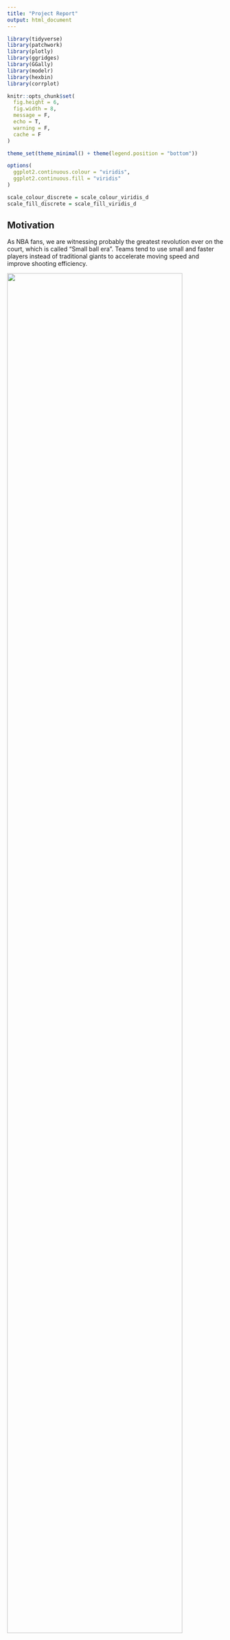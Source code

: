 ```yaml
---
title: "Project Report"
output: html_document
---
```

<style type="text/css">

h1.title {
  text-align: center;
}

</style>

```r
library(tidyverse)
library(patchwork)
library(plotly)
library(ggridges)
library(GGally)
library(modelr)
library(hexbin)
library(corrplot)

knitr::opts_chunk$set(
  fig.height = 6,
  fig.width = 8,
  message = F,
  echo = T, 
  warning = F, 
  cache = F
)

theme_set(theme_minimal() + theme(legend.position = "bottom"))

options(
  ggplot2.continuous.colour = "viridis",
  ggplot2.continuous.fill = "viridis"
)

scale_colour_discrete = scale_colour_viridis_d
scale_fill_discrete = scale_fill_viridis_d
```


## Motivation

As NBA fans, we are witnessing probably the greatest revolution ever on the court, which is called "Small ball era". Teams tend to use small and faster players instead of traditional giants to accelerate moving speed and improve shooting efficiency. 

<img src="./pics/lillard.jpg" style="width:90%">

Last year, Knicks, the home team of New York, returned to playoff season after eight years[(link)](https://www.nytimes.com/2021/05/13/sports/basketball/knicks-playoffs.html), which brought great joy to the fans. In order to make this performance long-lasting, we feel obligated to research the key variables that contribute to the winning so that help Knicks maintain existing strengths and make up for the shortages. 

The most obvious feature of the current "small ball era" is the lifting of speed and the rise of 3 point shot attempt. In this way, we focus on three-point related variables along with other factors to conduct our analysis.

## Questions

To get into playoff season, a team need to rank top eight among the fifteen teams in either east or west conference. The rank of team is determined by the number of games that a team win in a regular season. Therefore, we are going to explore how the number of games won by a team is associated with parameters evaluating average performance and give suggestions on the improvement of these abilities.

1. What is the threshold number of wins to enter playoff? <br>
At the very beginning, we are interested in exploring the distribution of the number of games won by NBA playoff teams to find the threshold number of wins to enter into the playoff. 

2. Which variables contribute to the total wins of a season and a single game winning? <br>
Then We want to figure out the factors contributing to total wins of a season and single win of a game. With the assumption that total wins are independent between each team and each year, and the result of a single game is independent of another, we conducted two regressions. One used linear regression model to fit total wins with average performance predictors. The other used stats per game to predict the win or lose of a single game.

3. Will Knicks get into play-off according to the current model prediction? <br>
In addition, we would use our model and the new data to predict the number of wins of Knicks in this 2021-22 season, and to see whether it can get into play-off season. 

4. What is the difference in average performance between Knicks and top teams? <br>
Then according to the regression results, we want to analyse the performance of Knicks on key predictors to see the advantages and shortages of Knicks.

5. which specific players cause these shortages and how to improve the overall performance? <br>
Finally, we deep dived these gaps from team level into player level and found how leading players should improve to get more wins. A detailed game and training strategy is proposed.

## Data 

### Data Source

As our project needs detailed stats about NBA teams and players from last 10 seasons NBA regular season, we used scrapping to get official advanced data from [NBA Stats](https://www.nba.com/stats/). There are four datasets we mainly used:

1. [Advanced Box Score](https://www.nba.com/stats/teams/boxscores-advanced/): In this data set, each observation represent a game and the specific data in this game, which contains the score, total field goal attempt, three point made and so on. 

2. [Playtype by Team](https://www.nba.com/stats/teams/transition/): this data set contains average data for each team of a season in the aspect of offensive play type, such as isolation, pick and roll, ect. Each observation represent the team average data in a regular season with respect to a specific play type. 

3. [Tracking](https://www.nba.com/stats/teams/drives/): this data set contains detailed information about NBA teams' average movement data in a regular season, for example, passing, touches. 

4. [Knicks Shooting Log](https://www.nba.com/stats/events/?flag=3&CFID=155&CFPARAMS=2021-22&TeamID=1610612752&ContextMeasure=FGA&Season=2021-22&section=team&sct=hex): in this data set, each observation represent a field goal that player in Knicks made, including the player who made the shot, the location they shot, the time remaining when the shot was made. 

As I mentioned above, these data sets were scrapped from NBA website, the code to scrap data can be found at [scrapping data](scrapping_data.Rmd)

### Data Wrangling

#### Data scrapping
We met with a huge problem at the very beginning that the most detailed [NBA Stats](https://www.nba.com/stats/) website do not have API for scrapping. So we learned from 
[Phillips' blog](https://www.owenlhjphillips.com/new-blog/2020/6/25/how-to-make-nba-shots-charts-in-r) to write a function to extract data using web devtools.The code we wrote can be found [here](scrapping_data.Rmd). In the meantime, the last column of every dataset on that website is NA, so we exclude it.
```r
scrapping_data = function(url) {
  headers = headers = c(
  `Connection` = 'keep-alive',
  `Accept` = 'application/json, text/plain, */*',
  `x-nba-stats-token` = 'true',
  `X-NewRelic-ID` = 'VQECWF5UChAHUlNTBwgBVw==',
  `User-Agent` = 'Mozilla/5.0 (Macintosh; Intel Mac OS X 10_15_7) AppleWebKit/537.36 (KHTML, like Gecko) Chrome/95.0.4638.69 Safari/537.36', 
  `x-nba-stats-origin` = 'stats',
  `Sec-Fetch-Site` = 'same-origin',
  `Sec-Fetch-Mode` = 'cors',
  `Referer` = 'https://stats.nba.com/players/leaguedashplayerbiostats/',
  `Accept-Encoding` = 'gzip, deflate, br',
  `Accept-Language` = 'en-US,en;q=0.9')
  response = GET(url, add_headers(headers))
  data = fromJSON(content(response, as = "text"))
  df = data.frame(data$resultSets$rowSet[[1]], stringAsFactors = FALSE)
  names(df) = tolower(data$resultSets$headers[[1]])
  return(df)
}

drop_last_column = function(df) {
  df = df %>% select(-names(df)[[length(names(df))]])
  return(df)}

```

Next, because the knitting time is too long due to scrapping process, we extracted the datasets and variables we want and saved them to local for further use. There were seven datasets extracted in total. Here is one example datasets, box_score_all.
```r

season_years = c("2020-21", "2019-20", 
           "2018-19", "2017-18", 
           "2016-17", "2015-16", 
           "2014-15", "2013-14", 
           "2012-13", "2011-12", 
           "2010-11", "2009-10", 
           "2008-09", "2007-08", 
           "2006-07", "2005-06", 
           "2004-05", "2003-04", 
           "2002-03", "2001-02")

box_score_all = tibble(
  season_year = season_years,
  url = str_c("https://stats.nba.com/stats/teamgamelogs?DateFrom=&DateTo=&GameSegment=&LastNGames=0&LeagueID=00&Location=&MeasureType=Base&Month=0&OpponentTeamID=0&Outcome=&PORound=0&PaceAdjust=N&PerMode=Totals&Period=0&PlusMinus=N&Rank=N&Season=", season_year, "&SeasonSegment=&SeasonType=Regular+Season&ShotClockRange=&VsConference=&VsDivision="),
  box_score = map(url, scrapping_data)) %>% 
  mutate(box_score = map(box_score, drop_last_column)) %>% # last column of each box score is NA
  select(-season_year, -url) %>% 
  unnest(cols = box_score)

write_csv(box_score_all, "./data2/box_score_all.csv")
```

In this way, we just need to read them and select related variables every time we used them.
```r
box_score_all = read_csv("./data2/box_score_all.csv") %>% 
  janitor::clean_names() %>% 
  select(-contains("rank"))

pass_df = 
  read_csv("./data2/pass_df.csv") %>% 
  select(season_year, team_abbreviation, passes_made)

isol_df = 
  read_csv("./data2/isol_df.csv") %>% 
  select(season_year, team_abbreviation, poss) %>% 
  rename(poss_iso = poss)

prbh_df = 
  read_csv("./data2/prbh_df.csv") %>% 
  select(season_year, team_abbreviation, poss) %>% 
  rename(poss_prb = poss)

prrm_df = 
  read_csv("./data2/prrm_df.csv") %>% 
  select(season_year, team_abbreviation, poss) %>% 
  rename(poss_prr = poss)

defend_df = 
  read_csv("./data2/defensive_impact_df.csv") %>% 
  select(season_year, team_abbreviation, stl, blk, dreb)

trans_df = 
  read_csv("./data2/transition_df.csv") %>% 
  select(season_year, team_abbreviation, poss) %>% 
  rename(poss_trans = poss)
```

As these are raw datasets documented by game, we need to do some summarizing, variable adding and deletion for different use. 

#### Average Data Frame
The avg_df contains the number of wins by team and year in the last 20 years, which is used to analyse the distribution of threshold wins, and to further generate predict_df for regression.

**Wrangling process:**

Firstly, select the variables we are interested from box_score_all.<br>

Secondly, define four new variables.<br>
* `win`: changed w/l in `wl` into 1/0, making it easier to calculate the total number of wins. 1 means winning and 0 means lost.<br>
* `game_num`: constant 1, which is used to calculate the number of games played.<br>
* `fg3a_p`: the percentage of 3 point field goal attempt in total shooting attempt.<br>
* `conference`: change historical team name to current abbreviation and define west or east according to team abbreviation.<br>

Thirdly, do some summarizing.
* calculate total number of wins, total number of games, total number of field goal attempt, total number of field goal made, total number of 3 points field goal attempt and total number of 3 points field goal made by team and season.<br>
* calculate average number of points, average number of assists and average number of turnovers by team and season.<br>
* standardlize the number of wins in strike season and COVID-19 season.<br>
* arrange all data by season year and number of wins.<br>
* `rank` calculate the rank in east or west conference by team and year<br>
* `play_off_team` marked whether or not a team entered into the playoff in that year<br>
* relocate key variables at the first.
```r
avg_df = 
  box_score_all %>% 
  select(season_year, team_abbreviation, wl, pts, ast, tov, fgm, fga, fg3m, fg3a) %>%
  mutate(
    win = case_when(wl == "W" ~ 1, TRUE~0),
    game_num = 1,
    team_abbreviation = str_replace(team_abbreviation, "NOH", "NOP"), 
    team_abbreviation = str_replace(team_abbreviation, "NJN", "BKN"),
    conference = case_when(
      team_abbreviation %in% c("UTA","PHX","LAC","DEN","DAL","LAL","POR","GSW","SAS","MEM","NOP","SAC","MIN","OKC","HOU","SEA","NOK","CHH")~"west",
      team_abbreviation %in% c("PHI","BKN","MIL","ATL","NYK","MIA","BOS","IND","WAS","CHI","TOR","CLE","ORL","DET","CHA")~"east") # divide into east and west conference
    ) %>% 
  group_by(season_year, team_abbreviation, conference) %>% 
  summarise(
    wins = sum(win), 
    games = sum(game_num), 
    games_should = 82, 
    pts_avg = round(mean(pts), digits = 1), 
    ast_avg = round(mean(ast), digits = 1),
    tov_avg = round(mean(tov), digits = 1),
    fgm_total = sum(fgm), 
    fga_total = sum(fga), 
    fg3m_total = sum(fg3m), 
    fg3a_total = sum(fg3a)
    ) %>% 
  mutate(
    wins_revised = round(wins/games*games_should,0),# due to labor negotiation in 2011-12, COVID-19.
    fg3_p = fg3a_total/fga_total, 
    fg3_r = fg3m_total/fg3a_total
    ) %>% 
  arrange(desc(season_year),desc(wins)) %>% 
  group_by(season_year,conference) %>% 
  mutate(
    conf_rank = row_number(),
    play_off_team = case_when(
           conf_rank <= 8 ~ "playoff", 
           conf_rank > 8 ~ "non-playoff"
         ), 
         play_off_team = fct_relevel(play_off_team, c("playoff", "non-playoff"))) %>% 
  relocate(season_year, team_abbreviation, conference, wins, wins_revised, everything())
```

#### Predict Data Frame
The predict_df contain the average performance data with total number of games won in the last 8 years, which is used to build models and predict the number of winnings. 

**Wrangling process:**

Firstly, combine the avg_df with 6 other dataframes to include playtype data and defensive data together with fundamental average stats like points, steals, blocks and turnovers from avg_df.<br>

Secondly, drop the data before 2012-2013 season, which is not included in some datasets.

Thirdly, delete variables not related with regression.
```r
predict_df = 
  avg_df %>%
  left_join(defend_df, by = c("season_year","team_abbreviation")) %>% 
  left_join(prrm_df, by = c("season_year","team_abbreviation")) %>% 
  left_join(prbh_df, by = c("season_year","team_abbreviation")) %>%
  left_join(isol_df, by = c("season_year","team_abbreviation")) %>% 
  left_join(pass_df, by = c("season_year","team_abbreviation")) %>%
  left_join(trans_df, by = c("season_year","team_abbreviation")) %>% 
  drop_na(poss_trans, passes_made, poss_iso, poss_prb, poss_prr, stl, blk, dreb) %>% 
  mutate(
    poss_pr = poss_prr + poss_prb
  ) %>% 
  select(-poss_prr, -poss_prb, -wins, -games, -games_should, -fgm_total, -fga_total)
```

#### Box Score Data Frame for Visualization
This dataframe contains 23476 observations in the last 8 years which is mainly used for analyzing the tendency of different stats between playoff teams and non-playoff teams.

**Wrangling process:**

Firstly, apply the wrangling process from avg_df in game level.<br>

Secondly, get conf_rank dataframe and join the box_score_viz with rank data.
```r
box_score_viz = 
  box_score_all %>% 
  filter(season_year %in% c("2011-12", "2012-13", "2013-14", "2014-15", "2015-16", "2016-17", "2017-18", "2018-19", "2019-20", "2020-21")) %>% 
  mutate(team_abbreviation = str_replace(team_abbreviation, "NOH", "NOP"), 
    team_abbreviation = str_replace(team_abbreviation, "NJN", "BKN")) %>% 
  select(season_year, team_abbreviation, wl, pts, ast, tov, fgm, fga, fg3m, fg3a, stl, blk, dreb) %>%
  mutate(
    win = case_when(wl == "W" ~ 1, TRUE~0),
    game_num = 1, 
    conference = case_when(
      team_abbreviation %in% c("UTA","PHX","LAC","DEN","DAL","LAL","POR","GSW","SAS","MEM","NOP","SAC","MIN","OKC","HOU","SEA","NOK","CHH")~"west",
      team_abbreviation %in% c("PHI","BKN","MIL","ATL","NYK","MIA","BOS","IND","WAS","CHI","TOR","CLE","ORL","DET","CHA")~"east"), # divide into east and west conference
    fg3a_p = round(fg3a/fga, digits = 3),
    fg3_r = round(fg3m/fg3a, digits = 3)
    ) %>% 
  relocate(season_year, team_abbreviation, conference)

conf_rank = 
  avg_df %>% 
  filter(season_year %in% c("2011-12", "2012-13", "2013-14", "2014-15", "2015-16", "2016-17", "2017-18", "2018-19", "2019-20", "2020-21")) %>% 
  ungroup() %>% 
  select(season_year, team_abbreviation, conference, conf_rank)


#join the two table together
box_score_viz = 
  box_score_viz %>% 
  left_join(conf_rank, by = c("season_year", "team_abbreviation", "conference")) %>% 
  mutate(play_off_team = case_when(
           conf_rank <= 8 ~ "playoff", 
           conf_rank > 8 ~ "non-playoff"
         ), 
         play_off_team = fct_relevel(play_off_team, c("playoff", "non-playoff")), 
         fg3p = fg3m / fg3a) %>% 
  relocate(season_year, team_abbreviation, conference, play_off_team)
```

#### Data Frame for Logistic Regression
This dataframe contains stats per game, which is used for logistic regression. We exclude useless variables here and change win or lose to a factor variable.
```r
regre_df = 
  box_score_all %>%
  select(-c(1:7)) %>%
  select(-ends_with("rank")) %>%
  mutate(wl = recode(wl, "W" = 1, "L" = 0),
         wl = as.factor(wl)) 
```

### Data Description

We are going to do two regression model with the data above. One is to fit the number of wins of a season with average performance. The other is to fit win or loss of a single game with the data in a single game. 

#### Predict the number of wins

Dependent variable is the number of wins by team and season, denoted by wins_revised.<br>
Independent variables are selected from both offensive aspect and defensive part.<br>
The typical attributes of "small ball era" is more three points shooting and quicker speed. So we select the following variables representing offensive level of a team:

* fg3_p: proportion of three points shooting <br>
* fg3_r: three points shooting rate <br>
* pts_avg: average points per game <br>
* tov_avg: average number of turnovers per game <br>
* ast_avg: average number of assists per game <br>
* poss_trans: average number of transitions <br>
* passes_made: average number of passes per game <br>
* poss_iso: average number of isolations per game <br>
* poss_pr: average number of pick and rolls <br>

As for the defensive level, variables include:

* stl: average steals per game <br>
* blk: average blocks per game <br>
* dreb: average defensive rebounds per game <br>

#### Variables to predict the win or lose of a single game can be viewed [here](second_regression.html)

## Exploratory Analysis
In this part, we explore that on which variables, there would be difference between teams that get into play-off season and teams that not. In this way, we can get some insight on choosing potential parameters for model building. 

### Find the Distribution of "Threshold"

Recall “threshold”: the number of games won by the 8th team in both west and east conference.<br>
Plot the threshold over last 20 years.
```r
eighth_wins =
  avg_df %>% 
  filter(conf_rank == 8)

ggplot(data = eighth_wins,aes(x = wins_revised)) + 
  geom_bar(fill = "blue", alpha = .5) + 
  theme_bw() +
  labs(x = "Number of Wins in Regular Season", 
       y = "Number of 8th Team in Past 20 Years")
```

There are `r nrow(eighth_wins)` observations of threshold in the past 20 years, which follows a normal distribution with mean `r mean(eighth_wins$wins_revised)` and variance `r var(eighth_wins$wins_revised)`. 

Then we are going to deep dive the factors associated with the number of wins per season for a team and try to find significant contributors to increase the number of wins. 

### Difference in Average Scores
We wanted to look at how the scores of each play distributed in the last 10 seasons from the aspects of team which got into play-off season and team who didn't.
```r
non_play_off = 
  box_score_viz %>% 
  filter(play_off_team == "non-playoff") 

box_score_viz %>% 
  filter(play_off_team == "playoff") %>% 
  ggplot(aes(x = pts, y = season_year)) + 
  geom_density_ridges(scale = .8, alpha = .5, fill = "blue", 
                      quantile_lines = T, quantile_fun = mean) + 
  geom_density_ridges(data = non_play_off, aes(x = pts, y = season_year), 
                      scale = .8, alpha = .5, fill = "salmon", 
                      quantile_lines = T, quantile_fun = mean) + 
  scale_fill_manual(name = "Team", values = cols) + 
  xlim(65, 140) + 
  labs(x = "Scores", 
       y = "Season Year", 
       title = "Score Distribution Between Playoff and Regular Season Team")  

```

From the above ridge plot, firstly, in the last 10 regular seasons, score of each play displays an increasing trend. Secondly, team who got into the playoff season have higher average scores compared to team who did not get into playoff season. 

It's easy to understand that playoff teams outscore the non-plyoff teams because higher scores let them win more. As for the rising of average score for all NBA teams, that is due to the small ball revolution, in which teams are going to speed up, get more shooting chances and increase the percentage of three points shooting.

### Three Point Parameters {.tabset}

Next, we use the Boxscore data and team average data to deep dive potential variables that contribute to the wining of plays. 

It is clear that the percentage of three point field goal attempt in all field goal attempt were increasing in the last 10 seasons, which corresponds to the phenomenon of "Small Ball Revolution" and our analysis that score of each play was increasing in last 10 regular seasons. On the other hand,  team who got into playoff season have more **three point shooting attempt** during a game, which means the percentage of three point shooting attempt might be a contributor to the number of game wins.

Moreover, the three pointer rate is higher among playoff teams than non-playoff teams. That is because high shooting rate corresponds to higher scores of a game. Another tendency from this plot is that the variation of three point shooting rate has reduced, which reflects the fact that teams paid more attention to three point shooting. If players were trained more on shooting, their shooting would become more stable.

#### Three Field Goal Attempt Percent

```r
plot_ly(box_score_viz, x = ~ season_year, y = ~ fg3a_p, color = ~ play_off_team, type = "box") %>% 
  layout(boxmode = "group", 
         xaxis = list(title = 'Season Year'),
         yaxis = list(title = "Three Field Goal Attempt Percent"))
```


#### Three Point shooting Rate
```r
plot_ly(box_score_viz, x = ~ season_year, y = ~ fg3p, color = ~ play_off_team, type = "box") %>% 
  layout(boxmode = "group", 
         xaxis = list(title = 'Season Year'),
         yaxis = list(title = "Three Pointer Rate"))
```


### Offensive Play Type {.tabset}
```r
play_tp_df = 
  predict_df %>% 
  select(season_year, team_abbreviation, conference, 
         conf_rank, play_off_team, poss_iso, poss_trans, poss_pr)
```

Then, we want explore how offensive play type can influence the number of wins. If a playtype can apparently contribute to the number of wins of a team, we would suggest Knicks to design more offense in that type.

The average isolation per game in playoff teams are almost equal from 2013-14 seasaon to now, while the average isolations per game for non-playoff teams tended to decrease overtime. "Super star group" might account for this phenomenon, because super stars are able to conduct more isolation offense. As super stars joined the playoff team, the isolation of non-playoff teams decreased.

Pick and roll is a common offensive team work.The average pick and rolls per game tended to increase in the last 8 years for both type of teams. The number of play and roll for playoff teams was lower than that of non-playoff teams, which matched the phenomenon of isolation a lot.

Transition means the defensive team immediately launches a fast break after getting the rebound or stealing the ball without waiting for the new defensive team to be seated. It is an important way to speed up and score easily and quickly. Average transitions rose gradually because it is more efficient. And non-playoff teams seemed to conduct more transitions than playoff teams. But that didn't mean more transitions less wins, instead it was likely that due to the team was non-playoff team, it has lower power in seated offense thus they tended to do more transitions. 



#### Isolation
```r
play_tp_df %>% 
  group_by(season_year, play_off_team) %>% 
  summarise(iso_mean = mean(poss_iso)) %>% 
  mutate(text_label = str_c("Team Type: ", play_off_team, 
                            "\nAverage Isolation: ", round(iso_mean, 2))) %>% 
  plot_ly(x = ~ season_year, y = ~ iso_mean, type = "bar",
    color = ~ play_off_team, text = ~text_label, colors = "viridis") %>% 
  layout(barmode = "group", 
         xaxis = list(title = 'Season Year'),
         yaxis = list(title = "Average Isolation"))
```

#### Pick and Roll
```r
play_tp_df %>% 
  group_by(season_year, play_off_team) %>% 
  summarise(pr_mean = mean(poss_pr)) %>% 
  mutate(text_label = str_c("Team Type: ", play_off_team, 
                            "\nAverage Pick and Roll: ", round(pr_mean, 2))) %>% 
  plot_ly(x = ~ season_year, y = ~ pr_mean, type = "bar",
    color = ~ play_off_team, text = ~text_label, colors = "viridis") %>% 
  layout(barmode = "group", 
         xaxis = list(title = 'Season Year'),
         yaxis = list(title = "Average Pick and Roll"))
```


#### Transition
```r
play_tp_df %>% 
  group_by(season_year, play_off_team) %>% 
  summarise(trans_mean = mean(poss_trans)) %>% 
  mutate(text_label = str_c("Team Type: ", play_off_team, 
                            "\nAverage Transition: ", round(trans_mean, 2))) %>% 
  plot_ly(x = ~ season_year, y = ~ trans_mean, type = "bar",
    color = ~ play_off_team, text = ~text_label, colors = "viridis") %>% 
  layout(barmode = "group", 
         xaxis = list(title = 'Season Year'),
         yaxis = list(title = "Average Transition"))
```



### Season Average Movement Parameters {.tabset}

```r
avg_viz_df = 
  predict_df %>% 
  left_join(conf_rank, by = c("season_year", "team_abbreviation", "conference")) %>% 
  ungroup()
```

Block is a key defense parameter. Higher blocks mean that your opponents have lower chance to score on you. Playoff teams played better on blocks than non-playoff teams.

Steal is also a defense parameter, which is accompanied by turnovers of opponents. There was no apparent tendency in steal over time. 

Too many turnovers would let a team lose a game. The turnover plot shows that the average turnovers in playoff teams were lower than the average turnovers in non-playoff teams.

Defensive rebounds could prevent the opponent's second attack so that reduce its scores. As we can see, palyoff teams could grab more defensive rebounds than non-playoff teams.

The number of passing per game reflect the offense fluency. Adequate number of passes could bring create good shooting opportunities, but no good shooting opportunity created after too many passes represents bad offense ability. From the passes plot, non-playoff teams had higher average passes per game than playoff teams.

#### Block
```r
avg_viz_df %>% 
  group_by(season_year, play_off_team) %>% 
  summarise(blk_mean = mean(blk)) %>% 
  mutate(text_label = str_c("Team Type: ", play_off_team, 
                            "\nAverage Block: ", round(blk_mean, 2))) %>% 
  plot_ly(x = ~ season_year, y = ~ blk_mean, type = "bar",
    color = ~ play_off_team, text = ~text_label, colors = "viridis") %>% 
  layout(barmode = "group", 
         xaxis = list(title = 'Season Year'),
         yaxis = list(title = "Average Steal"))
```

#### Steal
```r
avg_viz_df %>% 
  group_by(season_year, play_off_team) %>% 
  summarise(stl_mean = mean(stl)) %>% 
  mutate(text_label = str_c("Team Type: ", play_off_team, 
                            "\nAverage Steal: ", round(stl_mean, 2))) %>% 
  plot_ly(x = ~ season_year, y = ~ stl_mean, type = "bar",
    color = ~ play_off_team, text = ~text_label, colors = "viridis") %>% 
  layout(barmode = "group", 
         xaxis = list(title = 'Season Year'),
         yaxis = list(title = "Average Steal"))

```

#### Turnover
```r
avg_viz_df %>% 
  group_by(season_year, play_off_team) %>% 
  summarise(tov_mean = mean(tov_avg)) %>% 
  mutate(text_label = str_c("Team Type: ", play_off_team, 
                            "\nAverage Turnover: ", round(tov_mean, 2))) %>% 
  plot_ly(x = ~ season_year, y = ~ tov_mean, type = "bar",
    color = ~ play_off_team, text = ~text_label, colors = "viridis") %>% 
  layout(barmode = "group", 
         xaxis = list(title = 'Season Year'),
         yaxis = list(title = "Average Turnover"))
```

#### Defensive Rebound
```r
avg_viz_df %>% 
  group_by(season_year, play_off_team) %>% 
  summarise(dreb_mean = mean(dreb)) %>% 
  mutate(text_label = str_c("Team Type: ", play_off_team, 
                            "\nAverage Defensive Rebound: ", round(dreb_mean, 2))) %>% 
  plot_ly(x = ~ season_year, y = ~ dreb_mean, type = "bar",
    color = ~ play_off_team, text = ~text_label, colors = "viridis") %>% 
  layout(barmode = "group", 
         xaxis = list(title = 'Season Year'),
         yaxis = list(title = "Average Turnover"))
```

#### Passes
```r
avg_viz_df %>% 
  group_by(season_year, play_off_team) %>% 
  summarise(passes_mean = mean(passes_made)) %>% 
  mutate(text_label = str_c("Team Type: ", play_off_team, 
                            "\nAverage Passes: ", round(passes_mean, 2))) %>% 
  plot_ly(x = ~ season_year, y = ~ passes_mean, type = "bar",
    color = ~ play_off_team, text = ~text_label, colors = "viridis") %>% 
  layout(barmode = "group", 
         xaxis = list(title = 'Season Year'),
         yaxis = list(title = "Average Passes"))
```



## Regression 

In this part, we are going to use linear model to quantify the relationship between the number of wins and average performance parameters. Further, to know the factors influencing the result of a single game, we also use logistic regression to fit the box score data.

### MLR exploration

#### Correlation Matrix
```r
predict_df %>% 
  select(-fg3a_total, -fg3m_total, -play_off_team, -conf_rank) %>% 
  ggpairs(columns = 4:16)
```

The correlation between predictors are not very high, which is important for preventing collinearity.<br>
We used backward elimination method to select the significant dependents. Firstly, put all the potential variables into the linear model, click [here](MLR_nwins.html) to see the regression results.

```r
model1 = lm(data = predict_df, wins_revised ~ pts_avg + tov_avg + fg3_p + fg3_r + stl + blk + dreb + poss_trans + poss_iso + poss_pr + ast_avg + passes_made)
```

The adjusted R square for the full model is 0.5767 that is to say 57.67% of variances in the response variable can be explained by the predictors.<br>
Then, to get a better model with higher adjusted R square, we delete the less effective predictors with higher p-value, which is passes_made. The resulting model is [model2](MLR_nwins.html)

```r
model2 = lm(data = predict_df, wins_revised ~ pts_avg + tov_avg + fg3_p + fg3_r + stl + blk + dreb + poss_trans + poss_iso + poss_pr + ast_avg)
```

The adjusted R square got improved to 0.5777. 57.77% of variances in the response variable can be explained by the predictors.<br>
The result shows that assistance may not be a variable that significantly impacts the number of winings, so we decide to delete this variable from our model
```r
model3 = lm(data = predict_df, wins_revised ~ pts_avg + tov_avg + fg3_p + fg3_r + stl + blk + dreb + poss_trans + poss_iso + poss_pr)
model3 %>% broom::tidy() %>% knitr::kable()
```
The adjusted R square got decreased to 0.5768, but the difference is not significant. But consider the criteria of parsimony, we still exclude assistance from our model. In addition, block is also a variable that has a high p value. However, consider blocks is a important parameter in evaluating the defense level, it would be included in our model. 

#### Cross Validation
With respect to the above three models, we want to see which model has the best generalizability. So in this section, cross validation is used to compare candidate model
```r
set.seed(1000)

predict_cv_df = 
  predict_df %>% 
  crossv_mc(100) %>% 
  mutate(train = map(train, as.tibble), 
         test = map(test, as.tibble))

predict_cv_df = 
  predict_cv_df %>% 
  mutate(model1 = map(train, ~lm(wins_revised ~ pts_avg + ast_avg + tov_avg + fg3_p + fg3_r + stl + blk + dreb + poss_trans + passes_made + poss_iso + poss_pr, data = .x)),  
         model2 = map(train, ~lm(wins_revised ~ pts_avg + ast_avg + tov_avg + fg3_p + fg3_r + stl + blk + dreb + poss_trans + poss_iso + poss_pr, data = .x)), 
         model3 = map(train, ~lm(wins_revised ~ pts_avg + tov_avg + fg3_p + fg3_r + stl + blk + dreb + poss_trans + poss_iso + poss_pr, data = .x))) %>% 
  mutate(rmse1 = map2_dbl(model1, test, ~rmse(model = .x, data = .y)), 
         rmse2 = map2_dbl(model2, test, ~rmse(model = .x, data = .y)), 
         rmse3 = map2_dbl(model3, test, ~rmse(model = .x, data = .y)))
  

predict_cv_df %>% 
  select(starts_with("rmse")) %>% 
  pivot_longer(everything(), 
               names_to = "model", 
               names_prefix = "rmse", 
               values_to = "rmse") %>% 
  ggplot(aes(x = model, y = rmse, fill = model)) + 
  geom_boxplot(alpha = .6)
  
```

The results rmse distribution of the three model are very similar to each other, which indicates similar level of generalizability. Therefore, we still use the model3 for the final model.


### Model diagnostic

We can see that Residuals vs Fitted is approximately normally distributed around 0. On the other hand, heteroscedasticity is not a problem in this model. And there is no out-lier that have big impact on the model fit. 
```r
par(mfrow=c(2,2))
plot(model2, which = 1)
plot(model2, which = 2)
plot(model2, which = 3)
plot(model2, which = 4)
```


### Interpretation of model coefficients

Our final model is model 3, below shows the result 

$$wins\_revised = -185 + 0.33(pts\_avg) – 2.06(tov\_avg) – 22.3(fg3\_p) + 270(fg3\_r) + 5.69(stl) + 0.99(blk) \\+ 3.34(dreb) – 1.15(poss\_trans) + 0.7(poss\_iso) – 0.64(poss\_pr)$$

```r
model3 %>% broom::tidy() %>% knitr::kable()
```

All variables selected are significant in this linear regression model. Frome the estimation result, we can conclude that a small progress in the number of turnover, three pointer rate and defensive rebound can improve the number of wins in regular season. 

If a team has one more _turnover_ in each play on average, the team can have two more loss in the regular season, which hurts badly. <br>
If a team can increase its _three pointer rate_ by one percent, there will be 2.7 extra wins in the regular season, which helps the team a lot. <br>
For each 1 additional average _defensive rebound_, there will be 3.34 extra wins! Protecting the defensive rebound well is critical.<br>

What is beyond expectation is that the _percentage of three field goal attempt_ is negatively associated with the number of result. The explanation behind this result could be that usually the three pointer rate is below 50%. Shooting more means that more chance would fall at the hand of opposite team. That is to say, more three point shots not necessarily means more wins. 

For other variables such as steal, the occurrence of them in a game is very few, which is to say, it is difficult to make an improvement



### Logistic Regression exploration

The box_score_all dataset contains 47830 games’ data from season 2012-2013 to season 2020-2021, which includes 30 variables. We are going to use some of them to build a logistics regression to see that what kind of variables will affect the game result.
In addition we also use this data to do a linear regression for predicting the score.click [here](MLR_nwins.html) to see the regression results.


#### Correlation Matrix

First, we draw a correlation map to exam correlation of each variables, this process can help us select variables for building our logistic model.
```r
regre_df = 
  regre_df %>%
  mutate(
    min = as.numeric(min),
    fgm = as.numeric(fgm),
    fga = as.numeric(fga),
    fg_pct = as.numeric(fg_pct),
    fg3m = as.numeric(fg3m),
    fg3a = as.numeric(fg3a),
    fg3_pct = as.numeric(fg3_pct),
    ftm = as.numeric(ftm),
    fta = as.numeric(fta),
    ft_pct = as.numeric(ft_pct),
    oreb = as.numeric(oreb),
    dreb = as.numeric(dreb),
    reb = as.numeric(reb),
    ast = as.numeric(ast),
    tov = as.numeric(tov),
    stl = as.numeric(stl),
    blk = as.numeric(blk),
    blka = as.numeric(blka),
    pf = as.numeric(pf),
    pfd = as.numeric(pfd),
    pts = as.numeric(pts),
    plus_minus = as.numeric(plus_minus)
  )
corr <- cor(regre_df[-1])
corrplot(corr, method = "square", order = "FPC")
```



Based on this plot, we can see that there are strong correlation between some variables, like ftm and fta, dreb and reb. We will select one variable from a pair of variables that have strong  correlation (which is more than 0.5). And we can select variables which have no strong correlation with others.

### Modelling

Separate data as 80% training data and 20% testing data for prediction.
```r
set.seed(22)
train.index <- sample(x = 1:nrow( regre_df), size = ceiling(0.9*nrow(regre_df)))

train = regre_df[train.index, ]
test = regre_df[-train.index, ]
```

Based on the correlation plot above, we choose the variables we are interested and build logistic regression model using stepwise regression.
```r
lg_regre <- glm(wl~fg_pct+fg3_pct+ft_pct+oreb+dreb+ast+stl+blk+tov+pf,data = train, family = "binomial",control = list(maxit = 1000))
logit.step = step(lg_regre,direction = "both")
```

```r
lg_regre %>% broom::tidy() %>% knitr::kable()
```
We obtain a model with variables contain fg_pct,fg3_pct,ft_pct,oreb,dreb,ast,stl,blk,tov,pf.

### Model accuracy 

To evaluate the predict accuracy of this logistic regression, we now use the 20% of original data to do testing.

```r
probabilities <- lg_regre %>% predict(test, type = "response")
# head(probabilities)
contrasts(test$wl)
predicted.classes <- ifelse(probabilities > 0.5, "1", "0")
# head(predicted.classes)
```
```r
mean(predicted.classes == test$wl)
```

Using the logistic model of all variables we selected, the prediction accuracy is 0.8053523.

### Interpretation of model coefficients
```r
lg_regre %>% broom::tidy() %>% knitr::kable()
```

Our final model for predicting game result is showing below.

$$GameResult_i=-25.150274 + 30.300719 (fg\_pct)+4.300476(fg3\_pct)+3.626952(ft\_pct)+0.169106(oreb)+\\
0.237543(dreb)-0.040846(ast)+0.263265(stl)+0.120397(blk)-0.177678(tov)-0.067135(pf)\\
i=win,lose  $$

For logistic regression, we can explain variables from the perspective of odds.
 
All variables selected are significant in this logistic regression model.

For each additional 1 of proportion of field goals attempted, the odds of win over loss will become $e^{30.300719}$ times.
 
For each additional 1 of proportion three points shooting, the odds of win over loss will become $e^{4.300476}$ times.

For each additional 1 of proportion of free throw, the odds of win over loss will become $e^{3.626952}$times.
 
For each additional 1 of offensive rebounds per game, the odds of win over loss will become $e^{0.169106}$ times.
 
For each additional 1 of defensive rebounds per games, the odds of win over loss will become $e^{0.237543}$times.

For each additional 1 of steals per game, the odds of win over loss will become $e^{0.263265}$ times.

For each additional 1 of assists per game, the odds of win over loss will become $e^{-0.040846}$ times.

For each additional 1 of blocks per game, the odds of win over loss will become $e^{0.120397}$ times.

For each additional 1 of turnovers per game, the odds of win over loss will become $e^{-0.177678}$times.

For each additional 1 of  personal foul per game, the odds of win over loss will become $e^{-0.067135}$ times.

We have built both linear and logistic regression based on the NBA data. The adjusted R square for the linear regression model is 0.6916, which can explain the game score in a large extent. And the prediction of the logistic regression model is 0.8053523, which can help us to predict the result of the game correctly. 
There are some variables that can positively attribute to the winning of a game in both two models, like proportion of field goals attempted, proportion three points shooting and proportion of free throw, which can instruct the Knicks to pay more attention on these aspects in daily training.
There is variable that can negatively attribute to the winning of a game in both two models, turnovers, which can instruct the Knicks to avoid this action in games.


## Predictions on Knicks

Based on the boxscores of this season, we use model 3 to predict number of winnings for existing 30 teams. By arranging the predicted number of winnings, the Knicks is predicted to have 43.6 winnings this season and rank 8 in the season of 2021-22. According to this result, if the Knicks wants to secure a space for playoff season, it has to improve its performance and tries to win more. 

```r
library(httr)
library(jsonlite)
scrapping_data = function(url) {
  headers = headers = c(
  `Connection` = 'keep-alive',
  `Accept` = 'application/json, text/plain, */*',
  `x-nba-stats-token` = 'true',
  `X-NewRelic-ID` = 'VQECWF5UChAHUlNTBwgBVw==',
  `User-Agent` = 'Mozilla/5.0 (Macintosh; Intel Mac OS X 10_15_7) AppleWebKit/537.36 (KHTML, like Gecko) Chrome/95.0.4638.69 Safari/537.36', 
  `x-nba-stats-origin` = 'stats',
  `Sec-Fetch-Site` = 'same-origin',
  `Sec-Fetch-Mode` = 'cors',
  `Referer` = 'https://stats.nba.com/players/leaguedashplayerbiostats/',
  `Accept-Encoding` = 'gzip, deflate, br',
  `Accept-Language` = 'en-US,en;q=0.9')
  response = GET(url, add_headers(headers))
  data = fromJSON(content(response, as = "text"))
  df = data.frame(data$resultSets$rowSet[[1]], stringAsFactors = FALSE)
  names(df) = tolower(data$resultSets$headers[[1]])
  return(df)
}

drop_last_column = function(df) {
  df = df %>% select(- names(df)[[length(names(df))]])
  return(df)
}




url_new = "https://stats.nba.com/stats/teamgamelogs?DateFrom=&DateTo=&GameSegment=&LastNGames=0&LeagueID=00&Location=&MeasureType=Base&Month=0&OpponentTeamID=0&Outcome=&PORound=0&PaceAdjust=N&PerMode=Totals&Period=0&PlusMinus=N&Rank=N&Season=2021-22&SeasonSegment=&SeasonType=Regular+Season&ShotClockRange=&VsConference=&VsDivision="

box_score_21_22 = 
  scrapping_data(url_new) %>% 
  drop_last_column()

transition_21_22 = scrapping_data("https://stats.nba.com/stats/synergyplaytypes?LeagueID=00&PerMode=PerGame&PlayType=Transition&PlayerOrTeam=T&SeasonType=Regular+Season&SeasonYear=2021-22&TypeGrouping=offensive") %>% 
  drop_last_column() %>% 
  mutate(season_year = "2021-22")

iso_21_22 = scrapping_data("https://stats.nba.com/stats/synergyplaytypes?LeagueID=00&PerMode=PerGame&PlayType=Isolation&PlayerOrTeam=T&SeasonType=Regular+Season&SeasonYear=2021-22&TypeGrouping=offensive") %>% drop_last_column()%>% 
  mutate(season_year = "2021-22")

prbh_21_22 = scrapping_data(("https://stats.nba.com/stats/synergyplaytypes?LeagueID=00&PerMode=PerGame&PlayType=PRBallHandler&PlayerOrTeam=T&SeasonType=Regular+Season&SeasonYear=2021-22&TypeGrouping=offensive")) %>% drop_last_column()%>% 
  mutate(season_year = "2021-22")

prrm_21_22 = scrapping_data("https://stats.nba.com/stats/synergyplaytypes?LeagueID=00&PerMode=PerGame&PlayType=PRRollman&PlayerOrTeam=T&SeasonType=Regular+Season&SeasonYear=2021-22&TypeGrouping=offensive") %>% drop_last_column()%>% 
  mutate(season_year = "2021-22")

defend_21_22 = scrapping_data("https://stats.nba.com/stats/leaguedashptstats?College=&Conference=&Country=&DateFrom=&DateTo=&Division=&DraftPick=&DraftYear=&GameScope=&GameSegment=&Height=&LastNGames=0&LeagueID=00&Location=&Month=0&OpponentTeamID=0&Outcome=&PORound=0&PerMode=PerGame&Period=0&PlayerExperience=&PlayerOrTeam=Team&PlayerPosition=&PtMeasureType=Defense&Season=2021-22&SeasonSegment=&SeasonType=Regular+Season&StarterBench=&TeamID=0&VsConference=&VsDivision=&Weight=") %>% 
  drop_last_column() %>% 
  mutate(season_year = "2021-22")

pass_21_22 = scrapping_data("https://stats.nba.com/stats/leaguedashptstats?College=&Conference=&Country=&DateFrom=&DateTo=&Division=&DraftPick=&DraftYear=&GameScope=&GameSegment=&Height=&LastNGames=0&LeagueID=00&Location=&Month=0&OpponentTeamID=0&Outcome=&PORound=0&PerMode=PerGame&Period=0&PlayerExperience=&PlayerOrTeam=Team&PlayerPosition=&PtMeasureType=Passing&Season=2021-22&SeasonSegment=&SeasonType=Regular+Season&StarterBench=&TeamID=0&VsConference=&VsDivision=&Weight=") %>% 
  drop_last_column() %>% 
  mutate(season_year = "2021-22")
  
```

```r
box_score_21_22 = 
  box_score_21_22 %>% 
  select(
    season_year, 
    team_abbreviation, 
    wl, 
    pts, 
    ast, 
    tov, 
    fgm, 
    fga, 
    fg3m, 
    fg3a
    ) %>%
  mutate(
    win = case_when(wl == "W" ~ 1, TRUE~0),
    game_num = 1,
    fg3a_p = round(as.numeric(fg3a)/as.numeric(fga), digits = 3),
    conference = case_when(
      team_abbreviation %in% c("UTA","PHX","LAC","DEN","DAL","LAL","POR","GSW","SAS","MEM","NOP","SAC","MIN","OKC","HOU","NOH","SEA","NOK","CHH")~"west",
      team_abbreviation %in% c("PHI","BKN","MIL","ATL","NYK","MIA","BOS","IND","WAS","CHI","TOR","CLE","ORL","DET","NJN","CHA")~"east") # divide into east and west conference
    ) %>% 
  group_by(season_year, team_abbreviation, conference) %>% 
  summarise(
    wins = sum(win), 
    games = sum(game_num), 
    pts_avg = round(mean(as.numeric(pts)), digits = 1), 
    ast_avg = round(mean(as.numeric(ast)), digits = 1),
    tov_avg = round(mean(as.numeric(tov)), digits = 1),
    fgm_total = sum(as.numeric(fgm)), 
    fga_total = sum(as.numeric(fga)), 
    fg3m_total = sum(as.numeric(fg3m)), 
    fg3a_total = sum(as.numeric(fg3a))
    ) %>% 
  relocate(season_year, team_abbreviation, conference, wins, everything()) %>% 
  arrange(desc(season_year),desc(wins))

box_score_21_22 = 
  box_score_21_22  %>% 
  mutate(fg3_p = fg3a_total/fga_total, fg3_r = fg3m_total/fg3a_total) %>%
  select(season_year, team_abbreviation, conference, pts_avg, ast_avg, tov_avg,fg3_p, fg3_r, fg3a_total, fg3m_total)
```

```r
trans_df = 
  transition_21_22 %>% 
  janitor::clean_names() %>% 
  select(season_year, team_abbreviation, poss) %>% 
  rename(poss_trans = poss)

pass_df = 
  pass_21_22 %>% 
  janitor::clean_names() %>% 
  select(season_year, team_abbreviation, passes_made)

isol_df = iso_21_22 %>% 
  janitor::clean_names() %>% 
  select(season_year, team_abbreviation, poss) %>%
  rename(poss_iso = poss)

prbh_df = 
  prbh_21_22 %>% 
  janitor::clean_names() %>% 
  select(season_year, team_abbreviation, poss) %>% 
  rename(poss_prb = poss)

prrm_df = 
  prrm_21_22 %>% 
  janitor::clean_names() %>% 
  select(season_year, team_abbreviation, poss) %>% 
  rename(poss_prr = poss)

defend_df = 
  defend_21_22 %>% 
  janitor::clean_names() %>% 
  select(season_year, team_abbreviation, stl, blk, dreb)

new_season_df = 
  box_score_21_22 %>%
  left_join(defend_df, by = c("season_year","team_abbreviation")) %>% 
  left_join(prrm_df, by = c("season_year","team_abbreviation")) %>% 
  left_join(prbh_df, by = c("season_year","team_abbreviation")) %>%
  left_join(isol_df, by = c("season_year","team_abbreviation")) %>% 
  left_join(pass_df, by = c("season_year","team_abbreviation")) %>%
  left_join(trans_df, by = c("season_year","team_abbreviation")) %>% 
  drop_na(poss_trans, passes_made, poss_iso, poss_prb, poss_prr, stl, blk, dreb) %>% 
  mutate(
    poss_pr = as.numeric(poss_prr) + as.numeric(poss_prb)
  ) %>% 
  select(-poss_prr, -poss_prb) %>% 
  mutate(stl = as.numeric(stl), 
         blk = as.numeric(blk), 
         dreb = as.numeric(dreb), 
         poss_iso = as.numeric(poss_iso), 
         passes_made = as.numeric(passes_made), 
         poss_trans = as.numeric(poss_trans))

rank = c(1:15)
prediction_21_22 = 
  modelr::add_predictions(new_season_df, model3) %>% select(conference, pred) %>% 
  filter(conference == "east") %>% 
  arrange(desc(pred)) 
```

```r
top8_east = 
  prediction_21_22 %>% 
  head(8) %>% 
  left_join(new_season_df, by = c("season_year", "team_abbreviation", "conference")) %>% 
  group_by(season_year) %>% 
  mutate(ranking = row_number())

top8_east %>% 
  select(season_year, team_abbreviation, conference, ranking) %>% 
  knitr::kable("simple")
```

### Gaps in Performance {.tabset}
Let's see what Knicks can do to improve its performance and rush into playoff season. 

From the plots below, we can conclude that Knicks has to improve its performance in the aspects of turnover and three points. As the model shows, the number of turnover is negatively associated with the number of winning. However, Knicks currently has the second highest number of turnover per game. In addition, its high percentage of three field goal attempt and low three pointer rate among the top 8 of east conference prevent it from getting a good prediction result. 




#### Turnover
```r
top8_east %>% 
  ggplot(aes(x = reorder(team_abbreviation, tov_avg), y = tov_avg, fill = team_abbreviation)) + 
  geom_bar(stat="identity") + 
  labs(
    x = "Team", 
    y = "Average Turnover per Game", 
    title = "Top 8 Team Average Turnover (East)"
  )
```

#### 3 Field Goal Attempt Percentage
```r
top8_east %>% 
  ggplot(aes(x = reorder(team_abbreviation, fg3_p), y = fg3_p, fill = team_abbreviation)) + 
  geom_bar(stat="identity") + 
  labs(
    x = "Team",
    y = "Three Pointer Rate",
    title = "Top 8 Team Three Field Goal Attempt (East)"
  )
```

#### 3 Pointer Rate
```r
top8_east %>% 
  ggplot(aes(x = reorder(team_abbreviation, fg3_r), y = fg3_r, fill = team_abbreviation)) + 
  geom_bar(stat="identity") + 
  labs(
    x = "Team",
    y = "Three Pointer Rate",
    title = "Top 8 Team Three Pointer Rate (East)"
  )
```

#### Steal
```r
top8_east %>% 
  ggplot(aes(x = reorder(team_abbreviation, stl), y = stl, fill = team_abbreviation)) + 
  geom_bar(stat="identity") + 
  labs(
    x = "Team", 
    y = "Average Steal per Game"
  )
```


#### Defensive Rebound
```r
top8_east %>% 
  ggplot(aes(x = reorder(team_abbreviation, dreb), y = dreb, fill = team_abbreviation)) + 
  geom_bar(stat="identity") + 
  labs(
    x = "Team", 
    y = "Average Defensive Rebound"
  )
```

#### Isolation
```r
top8_east %>% 
  ggplot(aes(x = reorder(team_abbreviation, poss_iso), y = poss_iso, fill = team_abbreviation)) + 
  geom_bar(stat="identity") + 
  labs(x = "Team", 
       y = "Average Isolation")
```

#### Pick and Roll
```r
top8_east %>% 
  ggplot(aes(x = reorder(team_abbreviation, poss_pr), y = poss_pr, fill = team_abbreviation)) + 
  geom_bar(stat="identity") + 
  labs(x = "Team", 
       y = "Average Pick and Roll")
```


### Zoom in with Three Pointer - Knicks

As three pointer is such a crutial parameter for NBA team to get into playoff season. We decide to look at Knicks' three pointer shooting data to offer more specific suggestions. In this section, we will compare the overall performance of Knicks to league average, and then, draw the plots for some three pointer team leaders. 

In this part, we referred  [ballr package](https://github.com/toddwschneider/ballr) and [Owen's blog](https://www.owenlhjphillips.com/new-blog/2020/6/25/how-to-make-nba-shots-charts-in-r) to make the hex plots

```r
url = "https://stats.nba.com/stats/shotchartdetail?AheadBehind=&CFID=155&CFPARAMS=2021-22&ClutchTime=&Conference=&ContextFilter=&ContextMeasure=FGA&DateFrom=&DateTo=&Division=&EndPeriod=10&EndRange=28800&GROUP_ID=&GameEventID=&GameID=&GameSegment=&GroupID=&GroupMode=&GroupQuantity=5&LastNGames=0&LeagueID=00&Location=&Month=0&OnOff=&OpponentTeamID=0&Outcome=&PORound=0&Period=0&PlayerID=0&PlayerID1=&PlayerID2=&PlayerID3=&PlayerID4=&PlayerID5=&PlayerPosition=&PointDiff=&Position=&RangeType=0&RookieYear=&Season=2021-22&SeasonSegment=&SeasonType=Regular+Season&ShotClockRange=&StartPeriod=1&StartRange=0&StarterBench=&TeamID=1610612752&VsConference=&VsDivision=&VsPlayerID1=&VsPlayerID2=&VsPlayerID3=&VsPlayerID4=&VsPlayerID5=&VsTeamID="

shooting_log_df = 
  scrapping_data(url) %>% 
  drop_last_column()

#Alec Burks
url = "https://stats.nba.com/stats/shotchartdetail?AheadBehind=&CFID=33&CFPARAMS=2021-22&ClutchTime=&Conference=&ContextFilter=&ContextMeasure=FGA&DateFrom=&DateTo=&Division=&EndPeriod=10&EndRange=28800&GROUP_ID=&GameEventID=&GameID=&GameSegment=&GroupID=&GroupMode=&GroupQuantity=5&LastNGames=0&LeagueID=00&Location=&Month=0&OnOff=&OpponentTeamID=0&Outcome=&PORound=0&Period=0&PlayerID=202692&PlayerID1=&PlayerID2=&PlayerID3=&PlayerID4=&PlayerID5=&PlayerPosition=&PointDiff=&Position=&RangeType=0&RookieYear=&Season=2021-22&SeasonSegment=&SeasonType=Regular+Season&ShotClockRange=&StartPeriod=1&StartRange=0&StarterBench=&TeamID=0&VsConference=&VsDivision=&VsPlayerID1=&VsPlayerID2=&VsPlayerID3=&VsPlayerID4=&VsPlayerID5=&VsTeamID="

alec_log_df = 
  scrapping_data(url) %>% 
  drop_last_column()

#Kemba Walker
url = "https://stats.nba.com/stats/shotchartdetail?AheadBehind=&CFID=33&CFPARAMS=2021-22&ClutchTime=&Conference=&ContextFilter=&ContextMeasure=FGA&DateFrom=&DateTo=&Division=&EndPeriod=10&EndRange=28800&GROUP_ID=&GameEventID=&GameID=&GameSegment=&GroupID=&GroupMode=&GroupQuantity=5&LastNGames=0&LeagueID=00&Location=&Month=0&OnOff=&OpponentTeamID=0&Outcome=&PORound=0&Period=0&PlayerID=202689&PlayerID1=&PlayerID2=&PlayerID3=&PlayerID4=&PlayerID5=&PlayerPosition=&PointDiff=&Position=&RangeType=0&RookieYear=&Season=2021-22&SeasonSegment=&SeasonType=Regular+Season&ShotClockRange=&StartPeriod=1&StartRange=0&StarterBench=&TeamID=0&VsConference=&VsDivision=&VsPlayerID1=&VsPlayerID2=&VsPlayerID3=&VsPlayerID4=&VsPlayerID5=&VsTeamID="

walker_log_df = 
  scrapping_data(url) %>% 
  drop_last_column()

# Derrik Rose
url = "https://stats.nba.com/stats/shotchartdetail?AheadBehind=&CFID=33&CFPARAMS=2021-22&ClutchTime=&Conference=&ContextFilter=&ContextMeasure=FGA&DateFrom=&DateTo=&Division=&EndPeriod=10&EndRange=28800&GROUP_ID=&GameEventID=&GameID=&GameSegment=&GroupID=&GroupMode=&GroupQuantity=5&LastNGames=0&LeagueID=00&Location=&Month=0&OnOff=&OpponentTeamID=0&Outcome=&PORound=0&Period=0&PlayerID=201565&PlayerID1=&PlayerID2=&PlayerID3=&PlayerID4=&PlayerID5=&PlayerPosition=&PointDiff=&Position=&RangeType=0&RookieYear=&Season=2021-22&SeasonSegment=&SeasonType=Regular+Season&ShotClockRange=&StartPeriod=1&StartRange=0&StarterBench=&TeamID=0&VsConference=&VsDivision=&VsPlayerID1=&VsPlayerID2=&VsPlayerID3=&VsPlayerID4=&VsPlayerID5=&VsTeamID="

rose_log_df = 
  scrapping_data(url) %>% 
  drop_last_column()

scrapping_data_lavg = function(url) {
  headers = headers = c(
  `Connection` = 'keep-alive',
  `Accept` = 'application/json, text/plain, */*',
  `x-nba-stats-token` = 'true',
  `X-NewRelic-ID` = 'VQECWF5UChAHUlNTBwgBVw==',
  `User-Agent` = 'Mozilla/5.0 (Macintosh; Intel Mac OS X 10_15_7) AppleWebKit/537.36 (KHTML, like Gecko) Chrome/95.0.4638.69 Safari/537.36', 
  `x-nba-stats-origin` = 'stats',
  `Sec-Fetch-Site` = 'same-origin',
  `Sec-Fetch-Mode` = 'cors',
  `Referer` = 'https://stats.nba.com/players/leaguedashplayerbiostats/',
  `Accept-Encoding` = 'gzip, deflate, br',
  `Accept-Language` = 'en-US,en;q=0.9')
  response = GET(url, add_headers(headers))
  data = fromJSON(content(response, as = "text"))
  df = data.frame(data$resultSets$rowSet[[2]], stringAsFactors = FALSE)
  names(df) = tolower(data$resultSets$headers[[2]])
  return(df)
}

league_avg_df = scrapping_data_lavg(url) %>% drop_last_column()


# some data tidy
width = 50
height = 94 / 2
key_height = 19
inner_key_width = 12
outer_key_width = 16
backboard_width = 6
backboard_offset = 4
neck_length = 0.5
hoop_radius = 0.75
hoop_center_y = backboard_offset + neck_length + hoop_radius
three_point_radius = 23.75
three_point_side_radius = 22
three_point_side_height = 14

shooting_log_df = 
  shooting_log_df %>% 
  mutate(loc_x = as.numeric(loc_x) / 10,
         loc_y = as.numeric(loc_y) / 10 + hoop_center_y, 
         shot_distance = as.numeric(as.character(shot_distance)),
         shot_made_numeric = as.numeric(shot_made_flag),
         shot_made_flag = factor(shot_made_flag, levels = c("1", "0"), labels = c("made", "missed")),
         shot_attempted_flag = as.numeric(as.character(shot_attempted_flag)),
         shot_value = ifelse(tolower(shot_type) == "3pt field goal", 3, 2),
         game_date = as.Date(game_date, format = "%Y%m%d")) %>% 
  filter(shot_type == "3PT Field Goal")

alec_log_df = 
  alec_log_df %>% 
  mutate(loc_x = as.numeric(loc_x) / 10,
         loc_y = as.numeric(loc_y) / 10 + hoop_center_y, 
         shot_distance = as.numeric(as.character(shot_distance)),
         shot_made_numeric = as.numeric(shot_made_flag),
         shot_made_flag = factor(shot_made_flag, levels = c("1", "0"), labels = c("made", "missed")),
         shot_attempted_flag = as.numeric(as.character(shot_attempted_flag)),
         shot_value = ifelse(tolower(shot_type) == "3pt field goal", 3, 2),
         game_date = as.Date(game_date, format = "%Y%m%d")) %>% 
  filter(shot_type == "3PT Field Goal")

walker_log_df = 
  walker_log_df %>% 
  mutate(loc_x = as.numeric(loc_x) / 10,
         loc_y = as.numeric(loc_y) / 10 + hoop_center_y, 
         shot_distance = as.numeric(as.character(shot_distance)),
         shot_made_numeric = as.numeric(shot_made_flag),
         shot_made_flag = factor(shot_made_flag, levels = c("1", "0"), labels = c("made", "missed")),
         shot_attempted_flag = as.numeric(as.character(shot_attempted_flag)),
         shot_value = ifelse(tolower(shot_type) == "3pt field goal", 3, 2),
         game_date = as.Date(game_date, format = "%Y%m%d")) %>% 
  filter(shot_type == "3PT Field Goal")

rose_log_df = 
  rose_log_df %>% 
  mutate(loc_x = as.numeric(loc_x) / 10,
         loc_y = as.numeric(loc_y) / 10 + hoop_center_y, 
         shot_distance = as.numeric(as.character(shot_distance)),
         shot_made_numeric = as.numeric(shot_made_flag),
         shot_made_flag = factor(shot_made_flag, levels = c("1", "0"), labels = c("made", "missed")),
         shot_attempted_flag = as.numeric(as.character(shot_attempted_flag)),
         shot_value = ifelse(tolower(shot_type) == "3pt field goal", 3, 2),
         game_date = as.Date(game_date, format = "%Y%m%d")) %>% 
  filter(shot_type == "3PT Field Goal")


league_avg_df = 
  league_avg_df %>% 
  mutate(fga = as.numeric(as.character(fga)),
                           fgm = as.numeric(as.character(fgm)),
                           fg_pct = as.numeric(as.character(fg_pct)),
                           shot_value = ifelse(shot_zone_basic %in% c("Above the Break 3", "Backcourt", "Left Corner 3", "Right Corner 3"), 3, 2))
```

```r
circle_points = function(center = c(0, 0), radius = 1, npoints = 360) {
  angles = seq(0, 2 * pi, length.out = npoints)
  return(data_frame(x = center[1] + radius * cos(angles),
                    y = center[2] + radius * sin(angles)))
}



court_themes = list(
  light = list(
    court = 'floralwhite',
    lines = '#999999',
    text = '#222222',
    made = '#00bfc4',
    missed = '#f8766d',
    hex_border_size = 1,
    hex_border_color = "#000000"
  ),
  dark = list(
    court = '#000004',
    lines = '#999999',
    text = '#f0f0f0',
    made = '#00bfc4',
    missed = '#f8766d',
    hex_border_size = 0,
    hex_border_color = "#000000"
  )
)


plot_court = function(court_theme = court_themes$light, use_short_three = FALSE) {
  if (use_short_three) {
    three_point_radius = 22
    three_point_side_height = 0
  }
  
  court_points = data_frame(
    x = c(width / 2, width / 2, -width / 2, -width / 2, width / 2),
    y = c(height, 0, 0, height, height),
    desc = "perimeter"
  )
  
  court_points = bind_rows(court_points , data_frame(
    x = c(outer_key_width / 2, outer_key_width / 2, -outer_key_width / 2, -outer_key_width / 2),
    y = c(0, key_height, key_height, 0),
    desc = "outer_key"
  ))
  
  court_points = bind_rows(court_points , data_frame(
    x = c(-backboard_width / 2, backboard_width / 2),
    y = c(backboard_offset, backboard_offset),
    desc = "backboard"
  ))
  
  court_points = bind_rows(court_points , data_frame(
    x = c(0, 0), y = c(backboard_offset, backboard_offset + neck_length), desc = "neck"
  ))
  
  foul_circle = circle_points(center = c(0, key_height), radius = inner_key_width / 2)
  
  foul_circle_top = filter(foul_circle, y > key_height) %>%
    mutate(desc = "foul_circle_top")
  
  foul_circle_bottom = filter(foul_circle, y < key_height) %>%
    mutate(
      angle = atan((y - key_height) / x) * 180 / pi,
      angle_group = floor((angle - 5.625) / 11.25),
      desc = paste0("foul_circle_bottom_", angle_group)
    ) %>%
    filter(angle_group %% 2 == 0) %>%
    select(x, y, desc)
  
  hoop = circle_points(center = c(0, hoop_center_y), radius = hoop_radius) %>%
    mutate(desc = "hoop")
  
  restricted = circle_points(center = c(0, hoop_center_y), radius = 4) %>%
    filter(y >= hoop_center_y) %>%
    mutate(desc = "restricted")
  
  three_point_circle = circle_points(center = c(0, hoop_center_y), radius = three_point_radius) %>%
    filter(y >= three_point_side_height, y >= hoop_center_y)
  
  three_point_line = data_frame(
    x = c(three_point_side_radius, three_point_side_radius, three_point_circle$x, -three_point_side_radius, -three_point_side_radius),
    y = c(0, three_point_side_height, three_point_circle$y, three_point_side_height, 0),
    desc = "three_point_line"
  )
  
  court_points = bind_rows(
    court_points,
    foul_circle_top,
    foul_circle_bottom,
    hoop,
    restricted,
    three_point_line
  )
  
  
  court_points <- court_points
  
  ggplot() +
    geom_path(
      data = court_points,
      aes(x = x, y = y, group = desc),
      color = court_theme$lines
    ) +
    coord_fixed(ylim = c(0, 45), xlim = c(-25, 25)) +
    theme_minimal(base_size = 22) +
    theme(
      text = element_text(color = court_theme$text),
      plot.background = element_rect(fill = 'floralwhite', color = 'floralwhite'),
      panel.background = element_rect(fill = court_theme$court, color = court_theme$court),
      panel.grid = element_blank(),
      panel.border = element_blank(),
      axis.text = element_blank(),
      axis.title = element_blank(),
      axis.ticks = element_blank(),
      legend.background = element_rect(fill = court_theme$court, color = court_theme$court),
      legend.margin = margin(-1, 0, 0, 0, unit = "lines"),
      legend.position = "bottom",
      legend.key = element_blank(),
      legend.text = element_text(size = rel(1.0))
    )
}
```

```r
hex_bounds <- function(x, binwidth) {
  c(
    plyr::round_any(min(x), binwidth, floor) - 1e-6,
    plyr::round_any(max(x), binwidth, ceiling) + 1e-6
  )
}

calculate_hex_coords = function(shots, binwidths) {
  xbnds = hex_bounds(shots$loc_x, binwidths[1])
  xbins = diff(xbnds) / binwidths[1]
  ybnds = hex_bounds(shots$loc_y, binwidths[2])
  ybins = diff(ybnds) / binwidths[2]
  
  hb = hexbin(
    x = shots$loc_x,
    y = shots$loc_y,
    xbins = xbins,
    xbnds = xbnds,
    ybnds = ybnds,
    shape = ybins / xbins,
    IDs = TRUE
  )
  
  shots = mutate(shots, hexbin_id = hb@cID)
  
  hexbin_stats = shots %>%
    group_by(hexbin_id) %>%
    summarize(
      hex_attempts = n(),
      hex_pct = mean(shot_made_numeric),
      hex_points_scored = sum(shot_made_numeric * shot_value),
      hex_points_per_shot = mean(shot_made_numeric * shot_value)
    ) 
  
  hexbin_ids_to_zones = shots %>%
    group_by(hexbin_id, shot_zone_range, shot_zone_area) %>%
    summarize(attempts = n()) %>%
    ungroup() %>%
    arrange(hexbin_id, desc(attempts)) %>%
    group_by(hexbin_id) %>%
    filter(row_number() == 1) %>%
    select(hexbin_id, shot_zone_range, shot_zone_area)
  
  hexbin_stats = inner_join(hexbin_stats, hexbin_ids_to_zones, by = "hexbin_id")
  
  # from hexbin package, see: https://github.com/edzer/hexbin
  sx = hb@xbins / diff(hb@xbnds)
  sy = (hb@xbins * hb@shape) / diff(hb@ybnds)
  dx = 1 / (2 * sx)
  dy = 1 / (2 * sqrt(3) * sy)
  origin_coords = hexcoords(dx, dy)
  
  hex_centers = hcell2xy(hb)
  
  hexbin_coords = bind_rows(lapply(1:hb@ncells, function(i) {
    data.frame(
      x = origin_coords$x + hex_centers$x[i],
      y = origin_coords$y + hex_centers$y[i],
      center_x = hex_centers$x[i],
      center_y = hex_centers$y[i],
      hexbin_id = hb@cell[i]
    )
  }))
  
  inner_join(hexbin_coords, hexbin_stats, by = "hexbin_id")
}


calculate_hexbins_from_shots = function(shots, league_averages, binwidths, min_radius_factor, fg_diff_limits, fg_pct_limits, pps_limits) {
  if (nrow(shots) == 0) {
    return(list())
  }
  
  grouped_shots = group_by(shots, shot_zone_range, shot_zone_area)
  
  zone_stats = grouped_shots %>%
    summarize(
      zone_attempts = n(),
      zone_pct = mean(shot_made_numeric),
      zone_points_scored = sum(shot_made_numeric * shot_value),
      zone_points_per_shot = mean(shot_made_numeric * shot_value)
    )
  
  league_zone_stats = league_averages %>%
    group_by(shot_zone_range, shot_zone_area) %>%
    summarize(league_pct = sum(fgm) / sum(fga))
  
  hex_data = calculate_hex_coords(shots, binwidths = binwidths)
  
  join_keys = c("shot_zone_area", "shot_zone_range")
  
  hex_data = hex_data %>%
    inner_join(zone_stats, by = join_keys) %>%
    inner_join(league_zone_stats, by = join_keys)
  
  max_hex_attempts = max(hex_data$hex_attempts)
  
  
  hex_data = mutate(hex_data,
                    radius_factor = min_radius_factor + (1 - min_radius_factor) * log(hex_attempts + 1) / log(max_hex_attempts + 1),
                    adj_x = center_x + radius_factor * (x - center_x),
                    adj_y = center_y + radius_factor * (y - center_y),
                    league_avg_diff = pmin(pmax(zone_pct - league_pct, fg_diff_limits[1]), fg_diff_limits[2]),
                    bounded_fg_pct = pmin(pmax(zone_pct, fg_pct_limits[1]), fg_pct_limits[2]),
                    bounded_points_per_shot = pmin(pmax(zone_points_per_shot, pps_limits[1]), pps_limits[2]))
  
  list(hex_data = hex_data, fg_diff_limits = fg_diff_limits, fg_pct_limits = fg_pct_limits, pps_limits = pps_limits)
  
}


```

```r
hex_data = calculate_hexbins_from_shots(shooting_log_df, league_avg_df,binwidths = c(1.5,1.5), min_radius_factor = .25, fg_diff_limits = c(-0.15, 0.15), fg_pct_limits = c(0.2, 0.7), pps_limits = c(0.5, 1.5))  
  
df = hex_data
  
df = as.data.frame(df[1])
  
#df$season <- seasons
#df$person_id <- id
  
  
names(df) <- sub(".*\\.", "", names(df))

alec_hex_data = calculate_hexbins_from_shots(alec_log_df, league_avg_df,binwidths = c(1.5,1.5), min_radius_factor = .25, fg_diff_limits = c(-0.15, 0.15), fg_pct_limits = c(0.2, 0.7), pps_limits = c(0.5, 1.5)) 

alec_df = alec_hex_data
alec_df = as.data.frame(alec_df[1])
#alec_df$season <- seasons
#alec_df$person_id <- id

walker_hex_data = calculate_hexbins_from_shots(walker_log_df, league_avg_df,binwidths = c(1.5,1.5), min_radius_factor = .25, fg_diff_limits = c(-0.15, 0.15), fg_pct_limits = c(0.2, 0.7), pps_limits = c(0.5, 1.5)) 

walker_df = walker_hex_data
walker_df = as.data.frame(walker_df[1])


rose_hex_data = calculate_hexbins_from_shots(rose_log_df, league_avg_df,binwidths = c(1.5,1.5), min_radius_factor = .25, fg_diff_limits = c(-0.15, 0.15), fg_pct_limits = c(0.2, 0.7), pps_limits = c(0.5, 1.5)) 

rose_df = rose_hex_data
rose_df = as.data.frame(rose_df[1])
```

```r
library(prismatic)
library(extrafont)
library(cowplot)

p = plot_court(court_themes$light) +
  geom_polygon(
    data = df,
    aes(
      x = adj_x,
      y = adj_y,
      group = hexbin_id, 
      fill = league_avg_diff, 
      color = after_scale(clr_darken(fill, .333))),
    size = .25) + 
  scale_x_continuous(limits = c(-27.5, 27.5)) + 
  scale_y_continuous(limits = c(0, 45)) +
  scale_fill_distiller(direction = -1, 
                       palette = "PuOr", 
                       limits = c(-.15, .15), 
                       breaks = seq(-.15, .15, .03),
                       labels = c("-15%", "-12%", "-9%", "-6%", "-3%", "0%", "+3%", "+6%", "+9%", "+12%", "+15%"),
                       "3FG Percentage Points vs. League Average") +
  guides(fill = guide_legend(
    label.position = 'bottom', 
    title.position = 'top', 
    keywidth = .45,
    keyheight = .15, 
    default.unit = "inch", 
    title.hjust = .5,
    title.vjust = 0,
    label.vjust = 3,
    nrow = 1))  +
  theme(legend.spacing.x = unit(0, 'cm'), 
        legend.title = element_text(size = 9), 
        legend.text = element_text(size = 8), 
        legend.margin = margin(-10,0,-1,0),
        legend.position = 'bottom',
        legend.box.margin = margin(-30,0,15,0), 
        plot.title = element_text(hjust = 0.5, vjust = -1, size = 15),
        plot.subtitle = element_text(hjust = 0.5, size = 8, vjust = -.5), 
        plot.caption = element_text(face = "italic", size = 8), 
        plot.margin = margin(0, -5, 0, -5, "cm")) +
  labs(title = "New York Knicks - Three Point",
       subtitle = "2021-22 Regular Season")

ggdraw(p) + 
  theme(plot.background = element_rect(fill="floralwhite", color = NA))
```

\ According to this hex plot, in the 2021-2022 regular season, The Knicks has a better performance in three-point field goal at both of the wing area compared to league average. And it has a equal performance with the league average at the head of the key area. However, the Knicks performs worse at the both corner area compared to the league average. To be more specific, the three pointer percentage at right wing is 6% higher than the league average. At left wing, the three pointer percentage is 3% higher than the league average. On the other hand, the team's three pointer percentage is 6% and 3% lower than the league average in the right and left corners respectively. Therefore, the Knicks should deploy more three field goal tactics at left and right wing areas. And the shooting ability at corner area should be further strengthened through training. 




### Zoom in with Three Pointer - Knicks Team Leaders {.tabset}

As to further understand what tactic the Knicks can deploy, we decide to look at the shooting log of three pointer team leaders in Knicks, including Alec Burks, Kemba Walker and Derrick Rose, who have the highest three pointer rate in Knicks. 

#### Alec's Shooting 
```r
alec_p = 
  plot_court(court_themes$light) +
  geom_polygon(
    data = alec_df,
    aes(
      x = hex_data.adj_x,
      y = hex_data.adj_y,
      group = hex_data.hexbin_id, 
      fill = hex_data.league_avg_diff, 
      color = after_scale(clr_darken(fill, .333))),
    size = .25) + 
  scale_x_continuous(limits = c(-27.5, 27.5)) + 
  scale_y_continuous(limits = c(0, 45)) +
  scale_fill_distiller(direction = -1, 
                       palette = "PuOr", 
                       limits = c(-.15, .15), 
                       breaks = seq(-.15, .15, .03),
                       labels = c("-15%", "-12%", "-9%", "-6%", "-3%", "0%", "+3%", "+6%", "+9%", "+12%", "+15%"),
                       "3FG Percentage Points vs. League Average") +
  guides(fill = guide_legend(
    label.position = 'bottom', 
    title.position = 'top', 
    keywidth = .45,
    keyheight = .15, 
    default.unit = "inch", 
    title.hjust = .5,
    title.vjust = 0,
    label.vjust = 3,
    nrow = 1))  +
  theme(legend.spacing.x = unit(0, 'cm'), 
        legend.title = element_text(size = 9), 
        legend.text = element_text(size = 8), 
        legend.margin = margin(-10,0,-1,0),
        legend.position = 'bottom',
        legend.box.margin = margin(-30,0,15,0), 
        plot.title = element_text(hjust = 0.5, vjust = -1, size = 15),
        plot.subtitle = element_text(hjust = 0.5, size = 8, vjust = -.5), 
        plot.caption = element_text(face = "italic", size = 8), 
        plot.margin = margin(0, -5, 0, -5, "cm")) +
  labs(title = "Alec Burks - Three Point",
       subtitle = "2021-22 Regular Season")

ggdraw(alec_p) + 
  theme(plot.background = element_rect(fill="floralwhite", color = NA))
```

#### Walker's Shooting
```r
walker_p = 
  plot_court(court_themes$light) +
  geom_polygon(
    data = walker_df,
    aes(
      x = hex_data.adj_x,
      y = hex_data.adj_y,
      group = hex_data.hexbin_id, 
      fill = hex_data.league_avg_diff, 
      color = after_scale(clr_darken(fill, .333))),
    size = .25) + 
  scale_x_continuous(limits = c(-27.5, 27.5)) + 
  scale_y_continuous(limits = c(0, 45)) +
  scale_fill_distiller(direction = -1, 
                       palette = "PuOr", 
                       limits = c(-.15, .15), 
                       breaks = seq(-.15, .15, .03),
                       labels = c("-15%", "-12%", "-9%", "-6%", "-3%", "0%", "+3%", "+6%", "+9%", "+12%", "+15%"),
                       "3FG Percentage Points vs. League Average") +
  guides(fill = guide_legend(
    label.position = 'bottom', 
    title.position = 'top', 
    keywidth = .45,
    keyheight = .15, 
    default.unit = "inch", 
    title.hjust = .5,
    title.vjust = 0,
    label.vjust = 3,
    nrow = 1))  +
  theme(legend.spacing.x = unit(0, 'cm'), 
        legend.title = element_text(size = 9), 
        legend.text = element_text(size = 8), 
        legend.margin = margin(-10,0,-1,0),
        legend.position = 'bottom',
        legend.box.margin = margin(-30,0,15,0), 
        plot.title = element_text(hjust = 0.5, vjust = -1, size = 15),
        plot.subtitle = element_text(hjust = 0.5, size = 8, vjust = -.5), 
        plot.caption = element_text(face = "italic", size = 8), 
        plot.margin = margin(0, -5, 0, -5, "cm")) +
  labs(title = "Kemba Walker - Three Point",
       subtitle = "2021-22 Regular Season")

ggdraw(walker_p) + 
  theme(plot.background = element_rect(fill="floralwhite", color = NA))
```

#### Rose's Shooting
```r
rose_p = 
  plot_court(court_themes$light) +
  geom_polygon(
    data = rose_df,
    aes(
      x = hex_data.adj_x,
      y = hex_data.adj_y,
      group = hex_data.hexbin_id, 
      fill = hex_data.league_avg_diff, 
      color = after_scale(clr_darken(fill, .333))),
    size = .25) + 
  scale_x_continuous(limits = c(-27.5, 27.5)) + 
  scale_y_continuous(limits = c(0, 45)) +
  scale_fill_distiller(direction = -1, 
                       palette = "PuOr", 
                       limits = c(-.15, .15), 
                       breaks = seq(-.15, .15, .03),
                       labels = c("-15%", "-12%", "-9%", "-6%", "-3%", "0%", "+3%", "+6%", "+9%", "+12%", "+15%"),
                       "3FG Percentage Points vs. League Average") +
  guides(fill = guide_legend(
    label.position = 'bottom', 
    title.position = 'top', 
    keywidth = .45,
    keyheight = .15, 
    default.unit = "inch", 
    title.hjust = .5,
    title.vjust = 0,
    label.vjust = 3,
    nrow = 1))  +
  theme(legend.spacing.x = unit(0, 'cm'), 
        legend.title = element_text(size = 9), 
        legend.text = element_text(size = 8), 
        legend.margin = margin(-10,0,-1,0),
        legend.position = 'bottom',
        legend.box.margin = margin(-30,0,15,0), 
        plot.title = element_text(hjust = 0.5, vjust = -1, size = 15),
        plot.subtitle = element_text(hjust = 0.5, size = 8, vjust = -.5), 
        plot.caption = element_text(face = "italic", size = 8), 
        plot.margin = margin(0, -5, 0, -5, "cm")) +
  labs(title = "Derrick Rose - Three Point",
       subtitle = "2021-22 Regular Season")

ggdraw(rose_p) + 
  theme(plot.background = element_rect(fill="floralwhite", color = NA))
```

\ The performance of Knicks team leaders in three pointer is in accordance with the performance of the whole team. In the 2021-22 season, none of the team leaders performs better than the league average in both of the corner area.However, it is more likely for them to make three point at both wings. Therefore, we think the coach should deploy more tactics for the team leaders at wing area. And the players should make less shot attempt in a play at the corner but get more training in shooting at this area. 




## Shiny App

With all the data analysis and model exploration, we identified features that contribute to the number of winning in a season, game results and play scores. We think it's necessary for the fans to see how these feature changes in different seasons for different NBA teams, moreover, make comparisons between teams. Therefore, we created an interactive dashboard in Shiny app to achieve this purpose. 

In this [Shiny App](https://jessiegao.shinyapps.io/shiny_app/), users can select different feature and team(s) to visualize the team(s) performance in this feature, make comparisons and get ranking predictions for the team(s) in the season of 2021-22. 

## Conclusion and Discussion

Firstly, in order to enter playoff, Knicks is supposed to win about 43 games in a regular season.

Then, variables positively influencing the number of winnings a lot are mainly three points shooting rate and the average number of defense rebounds. variable negatively influencing the number o winnings a lot is the average number of turnovers.

What’s more, New York Knicks ranked second among top eight teams in the number of turnovers per game and fifth among top eight teams in the three point shooting rate. Both of the two stats are the shortage of New York Knicks. Specifically, the top three points shooting rate is slightly lower than the league average, and the corner three shooting rate is highly lower than the league average. Leading players like Alec Burks, Kemba Walker, and Derick Rose account for the low three point shooting rate.

Finally, to get more wins, we highly suggest Knicks taking advantage of the hot area, deploying more tactics in for wing three shooting. And in the training, players should practice more on corner threes. Besides, more team training is needed to avoid turnovers.